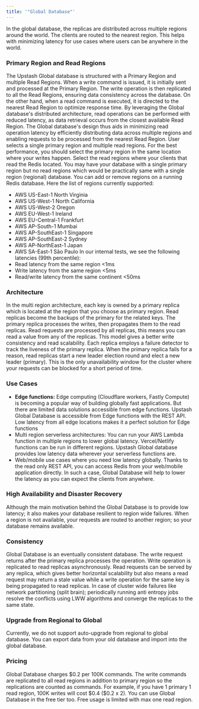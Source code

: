 ```yaml
---
title: '"Global Database"'
---
```

In the global database, the replicas are distributed across multiple regions
around the world. The clients are routed to the nearest region. This helps with
minimizing latency for use cases where users can be anywhere in the world.
### Primary Region and Read Regions
The Upstash Global database is structured with a Primary Region and multiple
Read Regions. When a write command is issued, it is initially sent and processed
at the Primary Region. The write operation is then replicated to all the Read
Regions, ensuring data consistency across the database.
On the other hand, when a read command is executed, it is directed to the
nearest Read Region to optimize response time. By leveraging the Global
database's distributed architecture, read operations can be performed with
reduced latency, as data retrieval occurs from the closest available Read
Region.
The Global database's design thus aids in minimizing read operation latency by
efficiently distributing data across multiple regions and enabling requests to
be processed from the nearest Read Region.
User selects a single primary region and multiple read regions. For the best
performance, you should select the primary region in the same location where
your writes happen. Select the read regions where your clients that read the
Redis located. You may have your database with a single primary region but no
read regions which would be practically same with a single region (regional)
database. You can add or remove regions on a running Redis database.
Here the list of regions currently supported:
- AWS US-East-1 North Virginia
- AWS US-West-1 North California
- AWS US-West-2 Oregon
- AWS EU-West-1 Ireland
- AWS EU-Central-1 Frankfurt
- AWS AP-South-1 Mumbai
- AWS AP-SouthEast-1 Singapore
- AWS AP-SouthEast-2 Sydney
- AWS AP-NorthEast-1 Japan
- AWS SA-East-1 São Paulo
In our internal tests, we see the following latencies (99th percentile):
- Read latency from the same region &lt;1ms
- Write latency from the same region &lt;5ms
- Read/write latency from the same continent &lt;50ms
### Architecture
In the multi region architecture, each key is owned by a primary replica which
is located at the region that you choose as primary region. Read replicas become
the backups of the primary for the related keys. The primary replica processes
the writes, then propagates them to the read replicas. Read requests are
processed by all replicas, this means you can read a value from any of the
replicas. This model gives a better write consistency and read scalability.
Each replica employs a failure detector to track the liveness of the primary
replica. When the primary replica fails for a reason, read replicas start a new
leader election round and elect a new leader (primary). This is the only
unavailability window for the cluster where your requests can be blocked for a
short period of time.
### Use Cases
- **Edge functions:** Edge computing (Cloudflare workers, Fastly Compute) is
  becoming a popular way of building globally fast applications. But there are
  limited data solutions accessible from edge functions. Upstash Global Database
  is accessible from Edge functions with the REST API. Low latency from all edge
  locations makes it a perfect solution for Edge functions
- Multi region serverless architectures: You can run your AWS Lambda function in
  multiple regions to lower global latency. Vercel/Netlify functions can be run
  in different regions. Upstash Global database provides low latency data
  wherever your serverless functions are.
- Web/mobile use cases where you need low latency globally. Thanks to the read
  only REST API, you can access Redis from your web/mobile application directly.
  In such a case, Global Database will help to lower the latency as you can
  expect the clients from anywhere.
### High Availability and Disaster Recovery
Although the main motivation behind the Global Database is to provide low
latency; it also makes your database resilient to region wide failures. When a
region is not available, your requests are routed to another region; so your
database remains available.
### Consistency
Global Database is an eventually consistent database. The write request returns
after the primary replica processes the operation. Write operation is replicated
to read replicas asynchronously. Read requests can be served by any replica,
which gives better horizontal scalability but also means a read request may
return a stale value while a write operation for the same key is being
propagated to read replicas.
In case of cluster wide failures like network partitioning (split brain);
periodically running anti entropy jobs resolve the conflicts using LWW
algorithms and converge the replicas to the same state.
### Upgrade from Regional to Global
Currently, we do not support auto-upgrade from regional to global database. You
can export data from your old database and import into the global database.
### Pricing
Global Database charges \$0.2 per 100K commands. The write commands are replicated to all read regions in addition to primary region so the replications are counted as commands. For example, if you have 1 primary 1 read region, 100K writes will cost \$0.4 (\$0.2 x 2). You can use Global Database in the free tier too. Free usage is limited with max one read region.
